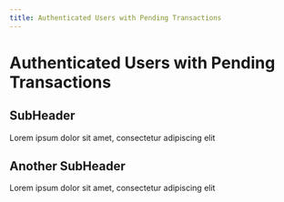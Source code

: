 ```yaml
---
title: Authenticated Users with Pending Transactions
---
```

# Authenticated Users with Pending Transactions

## SubHeader
Lorem ipsum dolor sit amet, consectetur adipiscing elit

## Another SubHeader
Lorem ipsum dolor sit amet, consectetur adipiscing elit